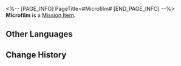<%-- [PAGE_INFO]
PageTitle=#Microfilm#
[END_PAGE_INFO] --%>
{{Item Infobox
|id          = 140212
|image       = Item Microfilm.png
|type        = Mission Item
|invCategory = Missions
|rarity      = 3
|effect      = 
|description = A lost roll of film. It should be returned to the History and Culture Museum.
}}
'''Microfilm''' is a [[Mission Item]].

==Other Languages==
{{Other Languages
|en   = Microfilm
|zhs  = 微缩胶片
|zht  = 微縮膠捲
|ja   = マイクロフィルム
|ko   = 마이크로필름
|es   = Microfilm
|fr   = Microfilm
|ru   = Микрофильм
|th   = ม้วนฟิล์มขนาดเล็ก
|vi   = Cuộn Phim Nhỏ
|de   = Mikrofilm
|id   = Mikrofilm
|pt   = Microfilme
}}

==Change History==
{{Change History|1.1}}